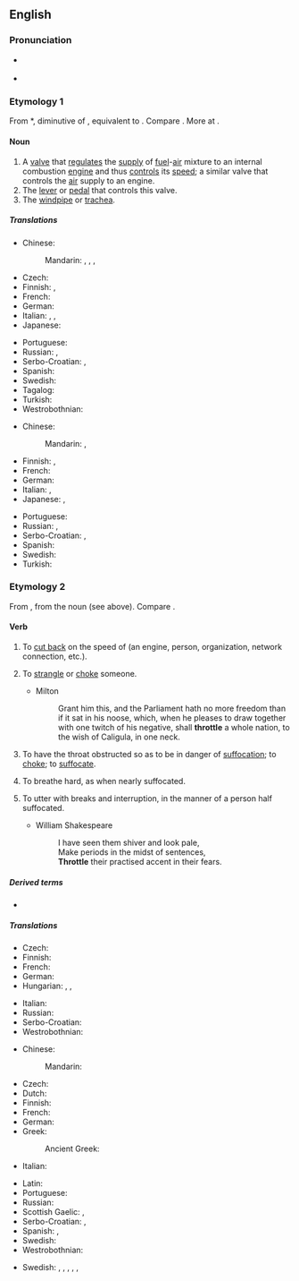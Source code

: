 ==English==
{{wikipedia|dab=throttle (disambiguation)|throttle}}

===Pronunciation===
* {{a|UK}} {{IPA|/ˈθɹɒtəl/|lang=en}}
* {{rhymes|ɒtəl|lang=en}}

===Etymology 1===
From {{etyl|enm|en}} *{{m|enm||throtel}}, diminutive of {{m|enm|throte||throat}}, equivalent to {{suffix|throat|le|lang=en|nocat=1}}. Compare {{cog|de|Drossel||throttle}}. More at {{l|en|throat}}.

====Noun====
{{en-noun}}

# A [[valve]] that [[regulate]]s the [[supply]] of [[fuel]]-[[air]] mixture to an internal combustion [[engine]] and thus [[control]]s its [[speed]]; a similar valve that controls the [[air]] supply to an engine.
# The [[lever]] or [[pedal]] that controls this valve.
# The [[windpipe]] or [[trachea]].
#: {{rfquotek|Sir Walter Scott}}

=====Translations=====
{{trans-top|a valve}}
* Chinese:
*: Mandarin: {{t+|cmn|風門|sc=Hani}}, {{t+|cmn|风门|tr=fēngmén|sc=Hani}}, {{t+|cmn|節流閥|sc=Hani}}, {{t+|cmn|节流阀|tr=jíeliúfá|sc=Hani}}
* Czech: {{t+|cs|ventil|m}}
* Finnish: {{t+|fi|kuristusläppä}}, {{t|fi|kaasuläppä}}
* French: {{t+|fr|accélérateur|m}}
* German: {{t+|de|Drossel|f}} {{qualifier|tech.}}
* Italian: {{t+|it|acceleratore|m}}, {{t+|it|farfalla|f}}, {{t|it|valvola a farfalla|f}}
* Japanese: {{t|ja|スロットル|tr=surottoru|sc=Jpan}}
{{trans-mid}}
* Portuguese: {{t|pt|[[válvula]] [[reguladora]]|f}}
* Russian: {{t+|ru|дро́ссель|m}}, {{t-check|ru|[[дроссельный|дро́ссельная]] [[засло́нка]]|f}} {{attention|ru|2=was "[[дроссельный|дроссельная]] [[заслонка]]" - assumed sum-of-parts; if an idiom, remove the wikilinks to the individual words. see [[User:Kephir/gadgets/xte#Translation_fixing]]}}
* Serbo-Croatian: {{t|sh|вентил|m}}, {{t+|sh|ventil|m}}
* Spanish: {{t+|es|acelerador|m}}
* Swedish: {{t|sv|strypventil|c}}
* Tagalog: {{t|tl|panubo}}
* Turkish: {{t+|tr|gaz}}
* Westrobothnian: {{t|gmq-bot|striv|m}}
{{trans-bottom}}

{{trans-top|the lever or pedal that controls this valve}}
* Chinese:
*: Mandarin: {{t+|cmn|油門|sc=Hani}}, {{t+|cmn|油门|tr=yóumén|sc=Hani}}
* Finnish: {{t+|fi|kaasupoljin}}, {{t+|fi|kaasu}}
* French: {{t+|fr|accélérateur|m}}
* German: {{t+|de|Gaspedal|n}}
* Italian: {{t+|it|pedale|m}}, {{t+|it|manetta|f}}
* Japanese: {{t+|ja|アクセル|tr=akuseru|sc=Jpan}}, {{t|ja|アクセレレーター|tr=akusererētā|sc=Jpan}}
{{trans-mid}}
* Portuguese: {{t+|pt|acelerador|m}}
* Russian: {{t-check|ru|[[педа́ль]] [[газ|га́за]]|f}} {{attention|ru|2=was "[[педаль]] [[газ|газа]]" - assumed sum-of-parts; if an idiom, remove the wikilinks to the individual words. see [[User:Kephir/gadgets/xte#Translation_fixing]]}}, {{t+|ru|акселера́тор|m}}
* Serbo-Croatian: {{t|sh|papučica gasa}}, {{t|sh|pedala gasa}}
* Spanish: {{t+|es|acelerador|m}}
* Swedish: {{t+|sv|gaspedal|c}}
* Turkish: {{t|tr|gaz pedalı}}
{{trans-bottom}}

===Etymology 2===
From {{etyl|enm|en}} {{m|enm|throtlen||to choke, strangle, suffocate}}, from the noun (see above). Compare {{cog|de|erdrosseln||to strangle, choke, throttle}}.

====Verb====
{{en-verb|throttl}}

# {{lb|en|transitive}} To [[cut back]] on the speed of (an engine, person, organization, network connection, etc.).
# {{lb|en|transitive}} To [[strangle]] or [[choke]] someone.
#* Milton
#*: Grant him this, and the Parliament hath no more freedom than if it sat in his noose, which, when he pleases to draw together with one twitch of his negative, shall '''throttle''' a whole nation, to the wish of Caligula, in one neck.
# {{lb|en|intransitive}} To have the throat obstructed so as to be in danger of [[suffocation]]; to [[choke]]; to [[suffocate]].
# {{lb|en|intransitive}} To breathe hard, as when nearly suffocated.
# {{lb|en|transitive}} To utter with breaks and interruption, in the manner of a person half suffocated.
#* William Shakespeare
#*: I have seen them shiver and look pale,<br>Make periods in the midst of sentences,<br>'''Throttle''' their practised accent in their fears.

=====Derived terms=====
* {{l|en|throttle down}}

=====Translations=====
{{trans-top|to cut back speed}}
* Czech: {{t|cs|brzdit}}
* Finnish: {{t+|fi|hidastaa}} {{t+|fi|jokin|alt=jonkin}} {{t+|fi|vauhti|alt=vauhtia}}
* French: {{t+|fr|limiter}}
* German: {{t+|de|drosseln}}
* Hungarian: {{t+|hu|lassít}}, {{t+|hu|fékez}}, {{t+|hu|lefékez}}
{{trans-mid}}
* Italian: {{t+|it|rallentare}}
* Russian: {{t+|ru|замедля́ть}}
* Serbo-Croatian: {{t|sh|oduzeti gas}}
* Westrobothnian: {{t|gmq-bot|striiv}}
{{trans-bottom}}

{{trans-top|to strangle someone}}
* Chinese:
*: Mandarin: {{t+|cmn|掐死|tr=qiāsǐ|sc=Hani}}
* Czech: {{t|cs|škrtit}}
* Dutch: {{t+|nl|wurgen}}
* Finnish: {{t+|fi|kuristaa}}
* French: {{t+|fr|étrangler}}
* German: {{t+|de|würgen}}
* Greek:
*: Ancient Greek: {{t|grc|ἄγχω}}
* Italian: {{t+|it|soffocare}}
{{trans-mid}}
* Latin: {{t|la|offōcō}}
* Portuguese: {{t+|pt|estrangular}}
* Russian: {{t+|ru|души́ть}}
* Scottish Gaelic: {{t|gd|tachd}}, {{t|gd|mùch}}
* Serbo-Croatian: {{t+|sh|zagušiti}}, {{t+|sh|zadaviti}}
* Spanish: {{t+|es|estrangular}}, {{t|es|ofocar}}
* Swedish: {{t+|sv|strypa}}
* Westrobothnian: {{t|gmq-bot|striiv}}
{{trans-bottom}}

{{checktrans-top}}
* Swedish: {{t+check|sv|gasa}}, {{qualifier|increase the speed/[[throttle up]]}} {{t-check|sv|öka gasen}}, {{t-check|sv|strypa gasen}}, {{qualifier|decrease the speed}} {{t-check|sv|minska gasen}}, {{qualifier|of a person}} {{t-check|sv|undertrycka}}, {{qualifier|of an organization}} {{t+check|sv|begränsa}}
{{trans-mid}}
{{trans-bottom}}